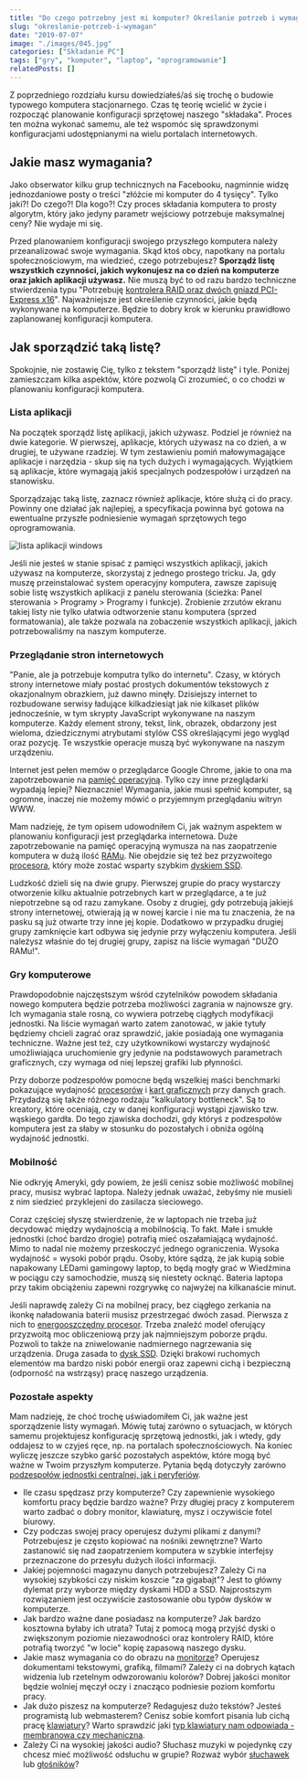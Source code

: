 ```yaml
---
title: "Do czego potrzebny jest mi komputer? Określanie potrzeb i wymagań"
slug: "okreslanie-potrzeb-i-wymagan"
date: "2019-07-07"
image: "./images/045.jpg"
categories: ["Składanie PC"]
tags: ["gry", "komputer", "laptop", "oprogramowanie"]
relatedPosts: []
---
```


Z poprzedniego rozdziału kursu dowiedziałeś/aś się trochę o budowie typowego komputera stacjonarnego. Czas tę teorię wcielić w życie i rozpocząć planowanie konfiguracji sprzętowej naszego "składaka". Proces ten można wykonać samemu, ale też wspomóc się sprawdzonymi konfiguracjami udostępnianymi na wielu portalach internetowych.

## Jakie masz wymagania?

Jako obserwator kilku grup technicznych na Facebooku, nagminnie widzę jednozdaniowe posty o treści "złóżcie mi komputer do 4 tysięcy". Tylko jaki?! Do czego?! Dla kogo?! Czy proces składania komputera to prosty algorytm, który jako jedyny parametr wejściowy potrzebuje maksymalnej ceny? Nie wydaje mi się.

Przed planowaniem konfiguracji swojego przyszłego komputera należy przeanalizować swoje wymagania. Skąd ktoś obcy, napotkany na portalu społecznościowym, ma wiedzieć, czego potrzebujesz? **Sporządź listę wszystkich czynności, jakich wykonujesz na co dzień na komputerze oraz jakich aplikacji używasz.** Nie muszą być to od razu bardzo techniczne stwierdzenia typu "Potrzebuję [kontrolera RAID oraz dwóch gniazd PCI-Express x16](/plyty-glowne-czesc-1/)". Najważniejsze jest określenie czynności, jakie będą wykonywane na komputerze. Będzie to dobry krok w kierunku prawidłowo zaplanowanej konfiguracji komputera.

## Jak sporządzić taką listę?

Spokojnie, nie zostawię Cię, tylko z tekstem "sporządź listę" i tyle. Poniżej zamieszczam kilka aspektów, które pozwolą Ci zrozumieć, o co chodzi w planowaniu konfiguracji komputera.

### Lista aplikacji

Na początek sporządź listę aplikacji, jakich używasz. Podziel je również na dwie kategorie. W pierwszej, aplikacje, których używasz na co dzień, a w drugiej, te używane rzadziej. W tym zestawieniu pomiń małowymagające aplikacje i narzędzia - skup się na tych dużych i wymagających. Wyjątkiem są aplikacje, które wymagają jakiś specjalnych podzespołów i urządzeń na stanowisku.

Sporządzając taką listę, zaznacz również aplikacje, które służą ci do pracy. Powinny one działać jak najlepiej, a specyfikacja powinna być gotowa na ewentualne przyszłe podniesienie wymagań sprzętowych tego oprogramowania.

![lista aplikacji windows](images/applist.jpg)

Jeśli nie jesteś w stanie spisać z pamięci wszystkich aplikacji, jakich używasz na komputerze, skorzystaj z jednego prostego tricku. Ja, gdy muszę przeinstalować system operacyjny komputera, zawsze zapisuję sobie listę wszystkich aplikacji z panelu sterowania (ścieżka: Panel sterowania > Programy > Programy i funkcje). Zrobienie zrzutów ekranu takiej listy nie tylko ułatwia odtworzenie stanu komputera (sprzed formatowania), ale także pozwala na zobaczenie wszystkich aplikacji, jakich potrzebowaliśmy na naszym komputerze.

### Przeglądanie stron internetowych

"Panie, ale ja potrzebuje komputra tylko do internetu". Czasy, w których strony internetowe miały postać prostych dokumentów tekstowych z okazjonalnym obrazkiem, już dawno minęły. Dzisiejszy internet to rozbudowane serwisy ładujące kilkadziesiąt jak nie kilkaset plików jednocześnie, w tym skrypty JavaScript wykonywane na naszym komputerze. Każdy element strony, tekst, link, obrazek, obdarzony jest wieloma, dziedzicznymi atrybutami stylów CSS określającymi jego wygląd oraz pozycję. Te wszystkie operacje muszą być wykonywane na naszym urządzeniu.

Internet jest pełen memów o przeglądarce Google Chrome, jakie to ona ma zapotrzebowanie na [pamięć operacyjną](/pamieci-ram/). Tylko czy inne przeglądarki wypadają lepiej? Nieznacznie! Wymagania, jakie musi spełnić komputer, są ogromne, inaczej nie możemy mówić o przyjemnym przeglądaniu witryn WWW.

Mam nadzieję, że tym opisem udowodniłem Ci, jak ważnym aspektem w planowaniu konfiguracji jest przeglądarka internetowa. Duże zapotrzebowanie na pamięć operacyjną wymusza na nas zaopatrzenie komputera w dużą ilość [RAMu](/pamieci-ram/). Nie obejdzie się też bez przyzwoitego [procesora](/procesory/), który może zostać wsparty szybkim [dyskiem SSD](/nosniki-pamieci-dyski-hdd-ssd/).

Ludzkość dzieli się na dwie grupy. Pierwszej grupie do pracy wystarczy otworzenie kilku aktualnie potrzebnych kart w przeglądarce, a te już niepotrzebne są od razu zamykane. Osoby z drugiej, gdy potrzebują jakiejś strony internetowej, otwierają ją w nowej karcie i nie ma tu znaczenia, że na pasku są już otwarte trzy inne jej kopie. Dodatkowo w przypadku drugiej grupy zamknięcie kart odbywa się jedynie przy wyłączeniu komputera. Jeśli należysz właśnie do tej drugiej grupy, zapisz na liście wymagań "DUŻO RAMu!".

### Gry komputerowe

Prawdopodobnie najczęstszym wśród czytelników powodem składania nowego komputera będzie potrzeba możliwości zagrania w najnowsze gry. Ich wymagania stale rosną, co wywiera potrzebę ciągłych modyfikacji jednostki. Na liście wymagań warto zatem zanotować, w jakie tytuły będziemy chcieli zagrać oraz sprawdzić, jakie posiadają one wymagania techniczne. Ważne jest też, czy użytkownikowi wystarczy wydajność umożliwiająca uruchomienie gry jedynie na podstawowych parametrach graficznych, czy wymaga od niej lepszej grafiki lub płynności.

Przy doborze podzespołów pomocne będą wszelkiej maści benchmarki pokazujące wydajność [procesorów](/procesory/) i [kart graficznych](/karty-graficzne/) przy danych grach. Przydadzą się także różnego rodzaju "kalkulatory bottleneck". Są to kreatory, które oceniają, czy w danej konfiguracji wystąpi zjawisko tzw. wąskiego gardła. Do tego zjawiska dochodzi, gdy któryś z podzespołów komputera jest za słaby w stosunku do pozostałych i obniża ogólną wydajność jednostki.

### Mobilność

Nie odkryję Ameryki, gdy powiem, że jeśli cenisz sobie możliwość mobilnej pracy, musisz wybrać laptopa. Należy jednak uważać, żebyśmy nie musieli z nim siedzieć przyklejeni do zasilacza sieciowego.

Coraz częściej słyszę stwierdzenie, że w laptopach nie trzeba już decydować między wydajnością a mobilnością. To fakt. Małe i smukłe jednostki (choć bardzo drogie) potrafią mieć oszałamiającą wydajność. Mimo to nadal nie możemy przeskoczyć jednego ograniczenia. Wysoka wydajność = wysoki pobór prądu. Osoby, które sądzą, że jak kupią sobie napakowany LEDami gamingowy laptop, to będą mogły grać w Wiedźmina w pociągu czy samochodzie, muszą się niestety ocknąć. Bateria laptopa przy takim obciążeniu zapewni rozgrywkę co najwyżej na kilkanaście minut.

Jeśli naprawdę zależy Ci na mobilnej pracy, bez ciągłego zerkania na ikonkę naładowania baterii musisz przestrzegać dwóch zasad. Pierwsza z nich to [energooszczędny procesor](/procesory/). Trzeba znaleźć model oferujący przyzwoitą moc obliczeniową przy jak najmniejszym poborze prądu. Pozwoli to także na zniwelowanie nadmiernego nagrzewania się urządzenia. Druga zasada to [dysk SSD](/nosniki-pamieci-dyski-hdd-ssd/). Dzięki brakowi ruchomych elementów ma bardzo niski pobór energii oraz zapewni cichą i bezpieczną (odporność na wstrząsy) pracę naszego urządzenia.

### Pozostałe aspekty

Mam nadzieję, że choć trochę uświadomiłem Ci, jak ważne jest sporządzenie listy wymagań. Mówię tutaj zarówno o sytuacjach, w których samemu projektujesz konfigurację sprzętową jednostki, jak i wtedy, gdy oddajesz to w czyjeś ręce, np. na portalach społecznościowych. Na koniec wyliczę jeszcze szybko garść pozostałych aspektów, które mogą być ważne w Twoim przyszłym komputerze. Pytania będą dotyczyły zarówno [podzespołów jednostki centralnej, jak i peryferiów](/podzespoly-i-urzadzenia/).

- Ile czasu spędzasz przy komputerze? Czy zapewnienie wysokiego komfortu pracy będzie bardzo ważne? Przy długiej pracy z komputerem warto zadbać o dobry monitor, klawiaturę, mysz i oczywiście fotel biurowy.
- Czy podczas swojej pracy operujesz dużymi plikami z danymi? Potrzebujesz je często kopiować na nośniki zewnętrzne? Warto zastanowić się nad zaopatrzeniem komputera w szybkie interfejsy przeznaczone do przesyłu dużych ilości informacji.
- Jakiej pojemności magazynu danych potrzebujesz? Zależy Ci na wysokiej szybkości czy niskim koszcie "za gigabajt"? Jest to główny dylemat przy wyborze między dyskami HDD a SSD. Najprostszym rozwiązaniem jest oczywiście zastosowanie obu typów dysków w komputerze.
- Jak bardzo ważne dane posiadasz na komputerze? Jak bardzo kosztowna byłaby ich utrata? Tutaj z pomocą mogą przyjść dyski o zwiększonym poziomie niezawodności oraz kontrolery RAID, które potrafią tworzyć "w locie" kopię zapasową naszego dysku.
- Jakie masz wymagania co do obrazu na [monitorze](/monitory-czesc-1/)? Operujesz dokumentami tekstowymi, grafiką, filmami? Zależy ci na dobrych kątach widzenia lub rzetelnym odwzorowaniu kolorów? Dobrej jakości monitor będzie wolniej męczył oczy i znacząco podniesie poziom komfortu pracy.
- Jak dużo piszesz na komputerze? Redagujesz dużo tekstów? Jesteś programistą lub webmasterem? Cenisz sobie komfort pisania lub cichą pracę [klawiatury](/klawiatury/)? Warto sprawdzić jaki [typ klawiatury nam odpowiada - membranowa czy mechaniczna](/membranowa-czy-mechaniczna/).
- Zależy Ci na wysokiej jakości audio? Słuchasz muzyki w pojedynkę czy chcesz mieć możliwość odsłuchu w grupie? Rozważ wybór [słuchawek](/sluchawki/) lub [głośników](/glosniki-komputerowe/)?

<AssemblingPcFooter nextPost='/od-czego-zaczac-dobieranie-podzespolow/'/>
